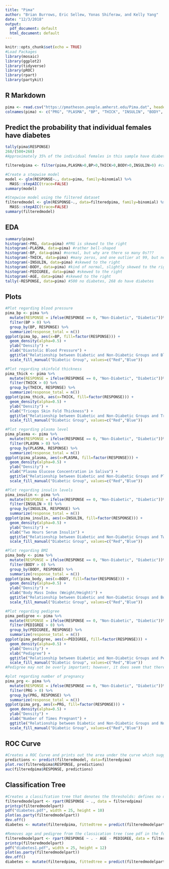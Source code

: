 ```yaml
---
title: "Pima"
author: "Brian Burrows, Eric Sellew, Yonas Shiferaw, and Kelly Yang"
date: "12/3/2018"
output:
  pdf_document: default
  html_document: default
---
```


```r
knitr::opts_chunk$set(echo = TRUE)
#Load Packages
library(mosaic)
library(ggplot2)
library(tidyverse)
library(pROC)
library(rpart)
library(partykit)
```

## R Markdown

```r
pima <- read.csv("https://pmatheson.people.amherst.edu/Pima.dat", header=FALSE) #Loading data
colnames(pima) <- c("PRG", "PLASMA", "BP", "THICK", "INSULIN", "BODY", "PEDIGREE", "AGE", "RESPONSE") #renaming column names
```

## Predict the probability that individual females have diabetes

```r
tally(pima$RESPONSE)
268/(500+268)
#Approximately 35% of the individual females in this sample have diabetes 
```

```r
filteredpima <- filter(pima,PLASMA>0,BP>0,THICK>0,BODY>0,INSULIN>0) #creates a dataset that does not have missing values that are denoted by 0
```

```r
#Create a stepwise model
model <- glm(RESPONSE~., data=pima, family=binomial) %>%
  MASS::stepAIC(trace=FALSE)
summary(model)

#Stepwise model using the filtered dataset
filteredmodel <- glm(RESPONSE~., data=filteredpima, family=binomial) %>%
  MASS::stepAIC(trace=FALSE)
summary(filteredmodel)
```


## EDA

```r
summary(pima)
histogram(~PRG, data=pima) #PRG is skewed to the right
histogram(~PLASMA, data=pima) #rather bell-shaped
histogram(~BP, data=pima) #normal, but why are there so many 0s???
histogram(~THICK, data=pima) #many zeros, and one outlier at 99, but normal otherwise
histogram(~INSULIN, data=pima) #skewed to the right
histogram(~BODY, data=pima) #kind of normal, slightly skewed to the right, many zeros
histogram(~PEDIGREE, data=pima) #skewed to the right
histogram(~AGE, data=pima) #skewed to the right
tally(~RESPONSE, data=pima) #500 no diabetes, 268 do have diabetes
```


## Plots

```r
#Plot regarding blood pressure
pima_bp <- pima %>%
  mutate(RESPONSE = ifelse(RESPONSE == 0, "Non-Diabetic", "Diabetic"))%>%
  filter(BP > 0) %>%
  group_by(BP, RESPONSE) %>%
  summarize(response_total = n())
ggplot(pima_bp, aes(x=BP, fill=factor(RESPONSE))) +
  geom_density(alpha=0.5) +
  ylab("Density") +
  xlab("Diastolic Blood Pressure") +
  ggtitle("Relationship between Diabetic and Non-Diabetic Groups and Blood Pressure") +
  scale_fill_manual("Diabetic Group", values=c("Red","Blue"))
```


```r
#Plot regarding skinfold thickness
pima_thick <- pima %>%
  mutate(RESPONSE = ifelse(RESPONSE == 0, "Non-Diabetic", "Diabetic"))%>%
  filter(THICK > 0) %>%
  group_by(THICK, RESPONSE) %>%
  summarize(response_total = n())
ggplot(pima_thick, aes(x=THICK, fill=factor(RESPONSE))) +
  geom_density(alpha=0.5) +
  ylab("Density") +
  xlab("Triceps Skin Fold Thickness") +
  ggtitle("Relationship between Diabetic and Non-Diabetic Groups and Triceps Skin Fold Thickness") +
  scale_fill_manual("Diabetic Group", values=c("Red","Blue"))
```


```r
#Plot regarding plasma level
pima_plasma <- pima %>%
  mutate(RESPONSE = ifelse(RESPONSE == 0, "Non-Diabetic", "Diabetic"))%>%
  filter(PLASMA > 0) %>%
  group_by(PLASMA, RESPONSE) %>%
  summarize(response_total = n())
ggplot(pima_plasma, aes(x=PLASMA, fill=factor(RESPONSE))) +
  geom_density(alpha=0.5) +
  ylab("Density") +
  xlab("Plasma Glucose Concentration in Saliva") +
  ggtitle("Relationship between Diabetic and Non-Diabetic Groups and Plasma Glucose Concentration in Saliva") +
  scale_fill_manual("Diabetic Group", values=c("Red","Blue"))
```


```r
#Plot regarding insulin levels
pima_insulin <- pima %>%
  mutate(RESPONSE = ifelse(RESPONSE == 0, "Non-Diabetic", "Diabetic"))%>%
  filter(INSULIN > 0) %>%
  group_by(INSULIN, RESPONSE) %>%
  summarize(response_total = n())
ggplot(pima_insulin, aes(x=INSULIN, fill=factor(RESPONSE))) +
  geom_density(alpha=0.5) +
  ylab("Density") +
  xlab("Two Hours Serum Insulin") +
  ggtitle("Relationship between Diabetic and Non-Diabetic Groups and Two Hours Serum Insulin") +
  scale_fill_manual("Diabetic Group", values=c("Red","Blue"))
```


```r
#Plot regarding BMI
pima_body <- pima %>%
  mutate(RESPONSE = ifelse(RESPONSE == 0, "Non-Diabetic", "Diabetic"))%>%
  filter(BODY > 0) %>%
  group_by(BODY, RESPONSE) %>%
  summarize(response_total = n())
ggplot(pima_body, aes(x=BODY, fill=factor(RESPONSE))) +
  geom_density(alpha=0.5) +
  ylab("Density") +
  xlab("Body Mass Index (Weight/Height)") +
  ggtitle("Relationship between Diabetic and Non-Diabetic Groups and Body Mass Index (Weight/Height)") +
  scale_fill_manual("Diabetic Group", values=c("Red","Blue"))
```


```r
#Plot regarding pedigree
pima_pedigree <- pima %>%
  mutate(RESPONSE = ifelse(RESPONSE == 0, "Non-Diabetic", "Diabetic"))%>%
  filter(PEDIGREE > 0) %>%
  group_by(PEDIGREE, RESPONSE) %>%
  summarize(response_total = n())
ggplot(pima_pedigree, aes(x=PEDIGREE, fill=factor(RESPONSE))) +
  geom_density(alpha=0.5) +
  ylab("Density") +
  xlab("Pedigree") +
  ggtitle("Relationship between Diabetic and Non-Diabetic Groups and Pedigree") +
  scale_fill_manual("Diabetic Group", values=c("Red","Blue"))
#Pedigree may not be overly important; however, it does seem that there may be a slight relationship
```


```r
#plot regarding number of pregnancy
pima_prg <- pima %>%
  mutate(RESPONSE = ifelse(RESPONSE == 0, "Non-Diabetic", "Diabetic"))%>%
  filter(PRG > 0) %>%
  group_by(PRG, RESPONSE) %>%
  summarize(response_total = n())
ggplot(pima_prg, aes(x=PRG, fill=factor(RESPONSE))) +
  geom_density(alpha=0.5) +
  ylab("Density") +
  xlab("Number of Times Pregnant") +
  ggtitle("Relationship between Diabetic and Non-Diabetic Groups and Number of Times Pregnant") +
  scale_fill_manual("Diabetic Group", values=c("Red","Blue"))
```


## ROC Curve

```r
#Creates a ROC Curve and prints out the area under the curve which suggests this model is pretty strong at approximately 86%
predictions <- predict(filteredmodel, data=filteredpima)
plot.roc(filteredpima$RESPONSE, predictions)
auc(filteredpima$RESPONSE, predictions)
```

## Classification Tree

```r
#Creates a classifcation tree that denotes the thresholds: defines no diabetes, pre-diabetes, and diabetes
filteredmodelpart <- rpart(RESPONSE ~ ., data = filteredpima)
printcp(filteredmodelpart)
pdf("diabetes.pdf", width = 25, height = 10)
plot(as.party(filteredmodelpart))
dev.off()
diabetes <- mutate(filteredpima, fittedtree = predict(filteredmodelpart))
```


```r
#Removes age and pedigree from the classication tree (see pdf in the folder)
filteredmodelpart <- rpart(RESPONSE ~ . - AGE - PEDIGREE, data = filteredpima)
printcp(filteredmodelpart)
pdf("diabetes1.pdf", width = 25, height = 12)
plot(as.party(filteredmodelpart))
dev.off()
diabetes <- mutate(filteredpima, fittedtree = predict(filteredmodelpart))
```

